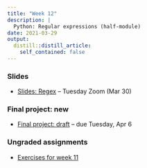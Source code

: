 ```yaml
---
title: "Week 12"
description: |
  Python: Regular expressions (half-module)
date: 2021-03-29
output:
  distill::distill_article:
    self_contained: false
---
```


### Slides

- [Slides: Regex](../week-12/slides/12-1.html) -- Tuesday Zoom (Mar 30)

### Final project: new

- [Final project: draft](../../finalproject_draft.html) -- due Tuesday, Apr 6

### Ungraded assignments

- [Exercises for week 11](../../w12_exercises.html)
